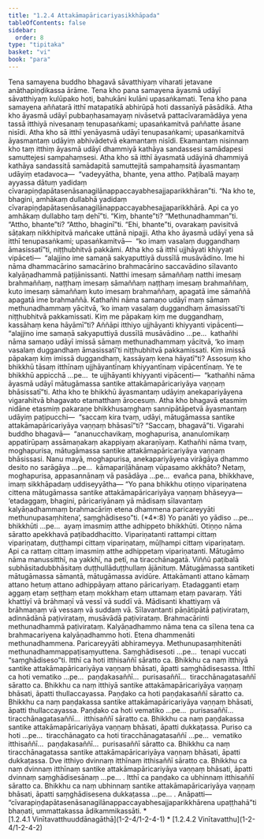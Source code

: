 ```yaml
---
title: "1.2.4 Attakāmapāricariyasikkhāpada"
tableOfContents: false
sidebar:
  order: 8
type: "tipitaka"
basket: "vi"
book: "para"
---
```



<DynamicBreadcrumb />

<Division number="290" book="para">

<Paragraph number="1180" book="para">
Tena samayena buddho bhagavā sāvatthiyaṃ viharati jetavane anāthapiṇḍikassa ārāme. Tena kho pana samayena āyasmā udāyī sāvatthiyaṃ kulūpako hoti, bahukāni kulāni upasaṅkamati. Tena kho pana samayena aññatarā itthī matapatikā abhirūpā hoti dassanīyā pāsādikā. Atha kho āyasmā udāyī pubbaṇhasamayaṃ nivāsetvā pattacīvaramādāya yena tassā itthiyā nivesanaṃ tenupasaṅkami; upasaṅkamitvā paññatte āsane nisīdi. Atha kho sā itthī yenāyasmā udāyī tenupasaṅkami; upasaṅkamitvā āyasmantaṃ udāyiṃ abhivādetvā ekamantaṃ nisīdi. Ekamantaṃ nisinnaṃ kho taṃ itthiṃ āyasmā udāyī dhammiyā kathāya sandassesi samādapesi samuttejesi sampahaṃsesi. Atha kho sā itthī āyasmatā udāyinā dhammiyā kathāya sandassitā samādapitā samuttejitā sampahaṃsitā āyasmantaṃ udāyiṃ etadavoca—  “vadeyyātha, bhante, yena attho. Paṭibalā mayaṃ ayyassa dātuṃ yadidaṃ cīvarapiṇḍapātasenāsanagilānappaccayabhesajjaparikkhāran”ti.



</Paragraph>

<Paragraph number="1181" book="para">
“Na kho te, bhagini, amhākaṃ dullabhā yadidaṃ cīvarapiṇḍapātasenāsanagilānappaccayabhesajjaparikkhārā. Api ca yo amhākaṃ dullabho taṃ dehī”ti. “Kiṃ, bhante”ti? “Methunadhamman”ti. “Attho, bhante”ti? “Attho, bhaginī”ti. “Ehi, bhante”ti, ovarakaṃ pavisitvā sāṭakaṃ nikkhipitvā mañcake uttānā nipajji. Atha kho āyasmā udāyī yena sā itthī tenupasaṅkami; upasaṅkamitvā—  “ko imaṃ vasalaṃ duggandhaṃ āmasissatī”ti, niṭṭhubhitvā pakkāmi.



</Paragraph>

<Paragraph number="1182" book="para">
Atha kho sā itthī ujjhāyati khiyyati vipāceti—  “alajjino ime samaṇā sakyaputtiyā dussīlā musāvādino. Ime hi nāma dhammacārino samacārino brahmacārino saccavādino sīlavanto kalyāṇadhammā paṭijānissanti. Natthi imesaṃ sāmaññaṃ natthi imesaṃ brahmaññaṃ, naṭṭhaṃ imesaṃ sāmaññaṃ naṭṭhaṃ imesaṃ brahmaññaṃ, kuto imesaṃ sāmaññaṃ kuto imesaṃ brahmaññaṃ, apagatā ime sāmaññā apagatā ime brahmaññā. Kathañhi nāma samaṇo udāyī maṃ sāmaṃ methunadhammaṃ yācitvā, ‘ko imaṃ vasalaṃ duggandhaṃ āmasissatī’ti niṭṭhubhitvā pakkamissati. Kiṃ me pāpakaṃ kiṃ me duggandhaṃ, kassāhaṃ kena hāyāmī”ti?



</Paragraph>

<Paragraph number="1183" book="para">
Aññāpi itthiyo ujjhāyanti khiyyanti vipācenti—  “alajjino ime samaṇā sakyaputtiyā dussīlā musāvādino …pe…  kathañhi nāma samaṇo udāyī imissā sāmaṃ methunadhammaṃ yācitvā, ‘ko imaṃ vasalaṃ duggandhaṃ āmasissatī’ti niṭṭhubhitvā pakkamissati. Kiṃ imissā pāpakaṃ kiṃ imissā duggandhaṃ, kassāyaṃ kena hāyatī”ti?



</Paragraph>

<Paragraph number="1184" book="para">
Assosuṃ kho bhikkhū tāsaṃ itthīnaṃ ujjhāyantīnaṃ khiyyantīnaṃ vipācentīnaṃ. Ye te bhikkhū appicchā …pe…  te ujjhāyanti khiyyanti vipācenti—  “kathañhi nāma āyasmā udāyī mātugāmassa santike attakāmapāricariyāya vaṇṇaṃ bhāsissatī”ti.



</Paragraph>

<Paragraph number="1185" book="para">
Atha kho te bhikkhū āyasmantaṃ udāyiṃ anekapariyāyena vigarahitvā bhagavato etamatthaṃ ārocesuṃ. Atha kho bhagavā etasmiṃ nidāne etasmiṃ pakaraṇe bhikkhusaṃghaṃ sannipātāpetvā āyasmantaṃ udāyiṃ paṭipucchi—  “saccaṃ kira tvaṃ, udāyi, mātugāmassa santike attakāmapāricariyāya vaṇṇaṃ bhāsasī”ti? “Saccaṃ, bhagavā”ti. Vigarahi buddho bhagavā—  “ananucchavikaṃ, moghapurisa, ananulomikaṃ appatirūpaṃ assāmaṇakaṃ akappiyaṃ akaraṇīyaṃ. Kathañhi nāma tvaṃ, moghapurisa, mātugāmassa santike attakāmapāricariyāya vaṇṇaṃ bhāsissasi. Nanu mayā, moghapurisa, anekapariyāyena virāgāya dhammo desito no sarāgāya …pe…  kāmapariḷāhānaṃ vūpasamo akkhāto? Netaṃ, moghapurisa, appasannānaṃ vā pasādāya …pe…  evañca pana, bhikkhave, imaṃ sikkhāpadaṃ uddiseyyātha—



</Paragraph>

</Division>
<Division number="291" book="para">

<Paragraph number="1186" book="para">
<Emphasis>“Yo pana bhikkhu otiṇṇo vipariṇatena cittena mātugāmassa santike attakāmapāricariyāya vaṇṇaṃ bhāseyya—  ‘etadaggaṃ, bhagini, pāricariyānaṃ yā mādisaṃ sīlavantaṃ kalyāṇadhammaṃ brahmacāriṃ etena dhammena paricareyyāti methunupasaṃhitena’, saṃghādiseso”</Emphasis>ti. (*4*:<Emphasis>8</Emphasis>)



</Paragraph>

</Division>
<Division number="292" book="para">

<Paragraph number="1187" book="para">
<Emphasis>Yo panā</Emphasis>ti yo yādiso …pe…  <Emphasis>bhikkhū</Emphasis>ti …pe…  ayaṃ imasmiṃ atthe adhippeto bhikkhūti.



</Paragraph>

<Paragraph number="1188" book="para">
<Emphasis>Otiṇṇo</Emphasis> nāma sāratto apekkhavā paṭibaddhacitto.



</Paragraph>

<Paragraph number="1189" book="para">
<Emphasis>Vipariṇatan</Emphasis>ti rattampi cittaṃ vipariṇataṃ, duṭṭhampi cittaṃ vipariṇataṃ, mūḷhampi cittaṃ vipariṇataṃ. Api ca rattaṃ cittaṃ imasmiṃ atthe adhippetaṃ vipariṇatanti.



</Paragraph>

<Paragraph number="1190" book="para">
<Emphasis>Mātugāmo</Emphasis> nāma manussitthī, na yakkhī, na petī, na tiracchānagatā. Viññū paṭibalā subhāsitadubbhāsitaṃ duṭṭhullāduṭṭhullaṃ ājānituṃ.



</Paragraph>

<Paragraph number="1191" book="para">
<Emphasis>Mātugāmassa santike</Emphasis>ti mātugāmassa sāmantā, mātugāmassa avidūre.



</Paragraph>

<Paragraph number="1192" book="para">
<Emphasis>Attakāman</Emphasis>ti attano kāmaṃ attano hetuṃ attano adhippāyaṃ attano pāricariyaṃ.



</Paragraph>

<Paragraph number="1193" book="para">
<Emphasis>Etadaggan</Emphasis>ti etaṃ aggaṃ etaṃ seṭṭhaṃ etaṃ mokkhaṃ etaṃ uttamaṃ etaṃ pavaraṃ.



</Paragraph>

<Paragraph number="1194" book="para">
<Emphasis>Yā</Emphasis>ti khattiyī vā brāhmaṇī vā vessī vā suddī vā.



</Paragraph>

<Paragraph number="1195" book="para">
<Emphasis>Mādisan</Emphasis>ti khattiyaṃ vā brāhmaṇaṃ vā vessaṃ vā suddaṃ vā.



</Paragraph>

<Paragraph number="1196" book="para">
<Emphasis>Sīlavantan</Emphasis>ti pāṇātipātā paṭivirataṃ, adinnādānā paṭivirataṃ, musāvādā paṭivirataṃ.



</Paragraph>

<Paragraph number="1197" book="para">
<Emphasis>Brahmacārin</Emphasis>ti methunadhammā paṭivirataṃ.



</Paragraph>

<Paragraph number="1198" book="para">
<Emphasis>Kalyāṇadhammo</Emphasis> nāma tena ca sīlena tena ca brahmacariyena kalyāṇadhammo hoti.



</Paragraph>

<Paragraph number="1199" book="para">
<Emphasis>Etena dhammenā</Emphasis>ti methunadhammena.



</Paragraph>

<Paragraph number="1200" book="para">
<Emphasis>Paricareyyā</Emphasis>ti abhirameyya.



</Paragraph>

<Paragraph number="1201" book="para">
<Emphasis>Methunupasaṃhitenā</Emphasis>ti methunadhammappaṭisaṃyuttena.



</Paragraph>

<Paragraph number="1202" book="para">
<Emphasis>Saṃghādiseso</Emphasis>ti …pe…  tenapi vuccati “saṃghādiseso”ti.



</Paragraph>

</Division>
<Division number="293" book="para">

<Paragraph number="1203" book="para">
Itthī ca hoti itthisaññī sāratto ca. Bhikkhu ca naṃ itthiyā santike attakāmapāricariyāya vaṇṇaṃ bhāsati, āpatti saṃghādisesassa.



</Paragraph>

<Paragraph number="1204" book="para">
Itthī ca hoti vematiko …pe…  paṇḍakasaññī…  purisasaññī…  tiracchānagatasaññī sāratto ca. Bhikkhu ca naṃ itthiyā santike attakāmapāricariyāya vaṇṇaṃ bhāsati, āpatti thullaccayassa.



</Paragraph>

<Paragraph number="1205" book="para">
Paṇḍako ca hoti paṇḍakasaññī sāratto ca. Bhikkhu ca naṃ paṇḍakassa santike attakāmapāricariyāya vaṇṇaṃ bhāsati, āpatti thullaccayassa.



</Paragraph>

<Paragraph number="1206" book="para">
Paṇḍako ca hoti vematiko …pe…  purisasaññī…  tiracchānagatasaññī…  itthisaññī sāratto ca. Bhikkhu ca naṃ paṇḍakassa santike attakāmapāricariyāya vaṇṇaṃ bhāsati, āpatti dukkaṭassa.



</Paragraph>

<Paragraph number="1207" book="para">
Puriso ca hoti …pe…  tiracchānagato ca hoti tiracchānagatasaññī …pe…  vematiko itthisaññī…  paṇḍakasaññī…  purisasaññī sāratto ca. Bhikkhu ca naṃ tiracchānagatassa santike attakāmapāricariyāya vaṇṇaṃ bhāsati, āpatti dukkaṭassa.



</Paragraph>

<Paragraph number="1208" book="para">
Dve itthiyo dvinnaṃ itthīnaṃ itthisaññī sāratto ca. Bhikkhu ca naṃ dvinnaṃ itthīnaṃ santike attakāmapāricariyāya vaṇṇaṃ bhāsati, āpatti dvinnaṃ saṃghādisesānaṃ …pe… .



</Paragraph>

<Paragraph number="1209" book="para">
Itthī ca paṇḍako ca ubhinnaṃ itthisaññī sāratto ca. Bhikkhu ca naṃ ubhinnaṃ santike attakāmapāricariyāya vaṇṇaṃ bhāsati, āpatti saṃghādisesena dukkaṭassa …pe… .



</Paragraph>

</Division>
<Division number="294" book="para">

<Paragraph number="1210" book="para">
Anāpatti—  “cīvarapiṇḍapātasenāsanagilānappaccayabhesajjaparikkhārena upaṭṭhahā”ti bhaṇati, ummattakassa ādikammikassāti.

</Paragraph>
</Division>

<TableOfContents book="para" section="1.2.4">
* [1.2.4.1 Vinītavatthuuddānagāthā](1-2-4/1-2-4-1)
* [1.2.4.2 Vinītavatthu](1-2-4/1-2-4-2)
</TableOfContents>